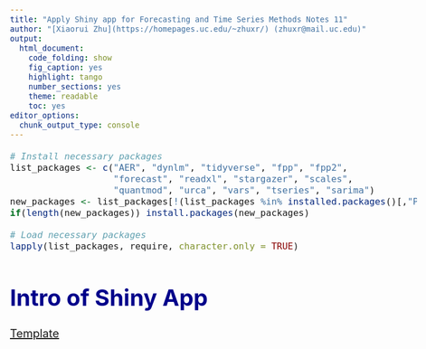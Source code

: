 ```yaml
---
title: "Apply Shiny app for Forecasting and Time Series Methods Notes 11"
author: "[Xiaorui Zhu](https://homepages.uc.edu/~zhuxr/) (zhuxr@mail.uc.edu)"
output: 
  html_document:
    code_folding: show
    fig_caption: yes
    highlight: tango
    number_sections: yes
    theme: readable
    toc: yes
editor_options: 
  chunk_output_type: console
---
```

<style type="text/css">
body{ /* Normal  */
      font-size: 20px;
  }
code.r{ /* Code block */
    font-size: 16px;
}
pre { /* Code block - determines code spacing between lines */
    font-size: 16px;
}
h1 { /* Header 1 */
  color: DarkBlue;
}
h2 { /* Header 2 */
  color: DarkBlue;
}
h3 { /* Header 3 */
  color: DarkBlue;
}
</style>



```r
# Install necessary packages
list_packages <- c("AER", "dynlm", "tidyverse", "fpp", "fpp2", 
                   "forecast", "readxl", "stargazer", "scales",
                   "quantmod", "urca", "vars", "tseries", "sarima")
new_packages <- list_packages[!(list_packages %in% installed.packages()[,"Package"])]
if(length(new_packages)) install.packages(new_packages)

# Load necessary packages
lapply(list_packages, require, character.only = TRUE)
```


# Intro of Shiny App 

[Template]()


